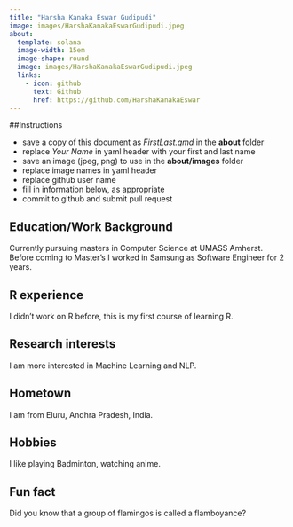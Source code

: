 ```yaml
---
title: "Harsha Kanaka Eswar Gudipudi"
image: images/HarshaKanakaEswarGudipudi.jpeg
about:
  template: solana
  image-width: 15em
  image-shape: round
  image: images/HarshaKanakaEswarGudipudi.jpeg
  links:
    - icon: github
      text: Github
      href: https://github.com/HarshaKanakaEswar
---
```


##Instructions

  - save a copy of this document as *FirstLast.qmd* in the **about** folder
  - replace *Your Name* in yaml header with your first and last name
  - save an image (jpeg, png) to use in the **about/images** folder
  - replace image names in yaml header
  - replace github user name
  - fill in information below, as appropriate
  - commit to github and submit pull request

## Education/Work Background
Currently pursuing masters in Computer Science at UMASS Amherst. Before coming to Master's I worked in Samsung as Software Engineer for 2 years.

## R experience
I didn't work on R before, this is my first course of learning R.

## Research interests
I am more interested in Machine Learning and NLP.

## Hometown
I am from Eluru, Andhra Pradesh, India.

## Hobbies
I like playing Badminton, watching anime.

## Fun fact
Did you know that a group of flamingos is called a flamboyance?